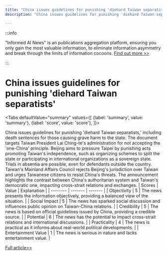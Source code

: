 ```yaml
---
title: "China issues guidelines for punishing 'diehard Taiwan separatists'"
description: "China issues guidelines for punishing 'diehard Taiwan separatists'"

---
```



:::info

"Informed AI News" is an publications aggregation platform, ensuring you only gain the most valuable information, to eliminate information asymmetry and break through the limits of information cocoons.  [Find out more >>](/)

:::

# China issues guidelines for punishing 'diehard Taiwan separatists'


<Tabs
	defaultValue="summary"
	values={[
	{label: 'summary', value: 'summary'},
	{label: 'score', value: 'score'},
]}>
<TabItem value="summary">


China issues guidelines for punishing 'diehard Taiwan separatists,' including death sentences for those causing grave harm to the state. The document targets Taiwan President Lai Ching-te's administration for not accepting the 'one-China' principle. Beijing aims to pressure Taipei by punishing acts promoting Taiwan's independence, such as organizing schemes to split the state or participating in international organizations as a sovereign state. Trials in absentia are possible, even for defendants outside the country. Taiwan's Mainland Affairs Council rejects Beijing's jurisdiction over Taiwan and urges Taiwanese citizens to resist China's threats. The announcement highlights the contrast between China's authoritarian system and Taiwan's democratic one, impacting cross-strait relations and exchanges.
</TabItem>
<TabItem value="score">
	| Scores     | Value   | Explanation |
	| -------- | ------- | ------- |
	| Objectivity  | 5    | The news presents the information objectively, providing a balanced view of the situation.    |
	| Social Impact | 5     | The news has sparked social discussion and influences public opinion on Taiwan-China relations.    |
	| Credibility    | 5    | The news is based on official guidelines issued by China, providing a credible source.    |
	| Potential    | 6    | The news has the potential to impact cross-strait relations and international discussions.    |
	| Practicality    | 4    | The news is practical as it informs about real-world political developments.    |
	| Entertainment Value    | 1    | The news is serious in nature and lacks entertainment value.    |
</TabItem>
</Tabs>

[Full article>>](https://www3.nhk.or.jp/nhkworld/en/news/20240621_35/)

